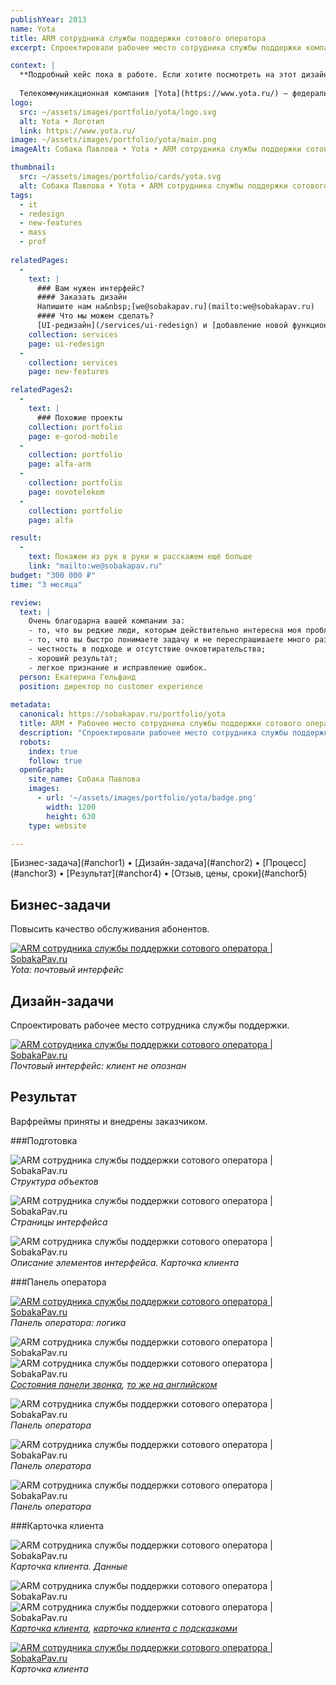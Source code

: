 ```yaml
---
publishYear: 2013
name: Yota
title: ARM сотрудника службы поддержки сотового оператора
excerpt: Спроектировали рабочее место сотрудника службы поддержки компании Yota

context: |
  **Подробный кейс пока в работе. Если хотите посмотреть на этот дизайн в деталях, пишите нам на [we@sobakapav.ru](mailto:we@sobakapav.ru)**
  
  Телекоммуникационная компания [Yota](https://www.yota.ru/) — федеральный оператор беспроводной связи, один из крупнейших в России.
logo:
  src: ~/assets/images/portfolio/yota/logo.svg
  alt: Yota • Логотип
  link: https://www.yota.ru/
image: ~/assets/images/portfolio/yota/main.png
imageAlt: Собака Павлова • Yota • ARM сотрудника службы поддержки сотового оператора

thumbnail:
  src: ~/assets/images/portfolio/cards/yota.svg
  alt: Собака Павлова • Yota • ARM сотрудника службы поддержки сотового оператора
tags:
  - it
  - redesign
  - new-features
  - mass
  - prof
  
relatedPages:
  -
    text: |
      ### Вам нужен интерфейс?
      #### Заказать дизайн
      Напишите нам на&nbsp;[we@sobakapav.ru](mailto:we@sobakapav.ru) 
      #### Что мы можем сделать?
      [UI-редизайн](/services/ui-redesign) и [добавление новой функциональности](/services/new-features), как в этом кейсе, и [многое другое](/services). 
    collection: services
    page: ui-redesign
  -
    collection: services
    page: new-features

relatedPages2:
  -
    text: |
      ### Похожие проекты
    collection: portfolio
    page: e-gorod-mobile
  - 
    collection: portfolio
    page: alfa-arm
  - 
    collection: portfolio
    page: novotelekom
  - 
    collection: portfolio
    page: alfa

result:
  -
    text: Покажем из рук в руки и расскажем ещё больше
    link: "mailto:we@sobakapav.ru"
budget: "300 000 ₽"
time: "3 месяца"

review: 
  text: | 
    Очень благодарна вашей компании за:
    - то, что вы редкие люди, которым действительно интересна моя проблема и моя задача, а не свои желания продать, свои амбиции и т.п. (во всяком случае я так чувствую, и это важно);
    - то, что вы быстро понимаете задачу и не переспрашиваете много раз;
    - честность в подходе и отсутствие очковтирательства;
    - хороший результат;
    - легкое признание и исправление ошибок.
  person: Екатерина Гельфанд
  position: директор по customer experience
  
metadata:
  canonical: https://sobakapav.ru/portfolio/yota
  title: ARM • Рабочее место сотрудника службы поддержки сотового оператора
  description: "Спроектировали рабочее место сотрудника службы поддержки компании Yota"
  robots:
    index: true
    follow: true
  openGraph:
    site_name: Собака Павлова
    images:
      - url: '~/assets/images/portfolio/yota/badge.png'
        width: 1200
        height: 630
    type: website

---
```



<TOC>
[Бизнес-задача](#anchor1) • [Дизайн-задача](#anchor2) • [Процесс](#anchor3) • [Результат](#anchor4) • [Отзыв, цены, сроки](#anchor5)
</TOC>

## <a name="anchor1" />Бизнес-задачи

Повысить качество обслуживания абонентов.

<a href="/images/portfolio/yota/1.png" target="_blank">![ARM сотрудника службы поддержки сотового оператора | SobakaPav.ru](~/assets/images/portfolio/yota/1.png)</a>
_Yota: почтовый интерфейс_

## <a name="anchor2" />Дизайн-задачи

Спроектировать рабочее место сотрудника службы поддержки.

<a href="/images/portfolio/yota/2.png" target="_blank">![ARM сотрудника службы поддержки сотового оператора | SobakaPav.ru](~/assets/images/portfolio/yota/2.png)</a>
_Почтовый интерфейс: клиент не опознан_

## <a name="anchor3" />Результат

Варфреймы приняты и внедрены заказчиком. 

###Подготовка

![ARM сотрудника службы поддержки сотового оператора | SobakaPav.ru](~/assets/images/portfolio/yota/5.png)
_Структура объектов_

![ARM сотрудника службы поддержки сотового оператора | SobakaPav.ru](~/assets/images/portfolio/yota/6.png)
_Страницы интерфейса_

![ARM сотрудника службы поддержки сотового оператора | SobakaPav.ru](~/assets/images/portfolio/yota/8.png)
_Описание элементов интерфейса. Карточка клиента_

###Панель оператора

<a href="/images/portfolio/yota/9.png" target="_blank">![ARM сотрудника службы поддержки сотового оператора | SobakaPav.ru](~/assets/images/portfolio/yota/9.png)</a>
_Панель оператора: логика_

<div class="daisy-diff aspect-[1280/1350] diff-black">
  <div class="daisy-diff-item-1">
    <img alt="ARM сотрудника службы поддержки сотового оператора | SobakaPav.ru" 
    src="/images/portfolio/yota/10.png" style="margin-top: 0;" />
  </div>
  <div class="daisy-diff-item-2">
    <img alt="ARM сотрудника службы поддержки сотового оператора | SobakaPav.ru"
      src="/images/portfolio/yota/11.png" style="margin-top: 0;" />
  </div>
  <div class="daisy-diff-resizer"></div>
</div>
<em><a href="/images/portfolio/yota/10.png" target="_blank">Состояния панели звонка</a>, <a href="/images/portfolio/yota/11.png" target="_blank">то же на английском</a></em>

![ARM сотрудника службы поддержки сотового оператора | SobakaPav.ru](~/assets/images/portfolio/yota/12.png)
_Панель оператора_

![ARM сотрудника службы поддержки сотового оператора | SobakaPav.ru](~/assets/images/portfolio/yota/13.png)
_Панель оператора_

![ARM сотрудника службы поддержки сотового оператора | SobakaPav.ru](~/assets/images/portfolio/yota/14.png)
_Панель оператора_

###Карточка клиента

![ARM сотрудника службы поддержки сотового оператора | SobakaPav.ru](~/assets/images/portfolio/yota/7.png)
_Карточка клиента. Данные_

<div class="daisy-diff aspect-[1280/1350] diff-black">
  <div class="daisy-diff-item-1">
    <img alt="ARM сотрудника службы поддержки сотового оператора | SobakaPav.ru" 
    src="/images/portfolio/yota/3.png" style="margin-top: 0;" />
  </div>
  <div class="daisy-diff-item-2">
    <img alt="ARM сотрудника службы поддержки сотового оператора | SobakaPav.ru"
      src="/images/portfolio/yota/4.png" style="margin-top: 0;" />
  </div>
  <div class="daisy-diff-resizer"></div>
</div>
<em><a href="/images/portfolio/yota/3.jpg" target="_blank">Карточка клиента</a>, <a href="/images/portfolio/yota/4.jpg" target="_blank">карточка клиента с подсказками</a></em>

<a href="/images/portfolio/yota/15.png" target="_blank">![ARM сотрудника службы поддержки сотового оператора | SobakaPav.ru](~/assets/images/portfolio/yota/15.png)</a>
_Карточка клиента_

## <a name="anchor5" />
